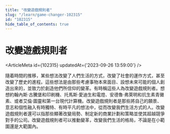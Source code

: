 ```yaml
---
title: "改變遊戲規則者"
slug: "/learn/game-changer-102315"
id: "102315"
hide_table_of_contents: true
---
```



# 改變遊戲規則者

<ArticleMeta id={102315} updatedAt={'2023-09-26 13:59:00'} />
<div className='border-solid border-b border-t-0 my-4 border-[var(--ifm-color-gray-300)]' />

隨着時間的推移，某些想法改變了人們生活的方式，改變了社會的運作方式，甚至改變了歷史的進程。這些想法是由那些考慮事物本來面目、設想未來可能的個人創造出來的，並致力於創造他們所信仰的變革。有時稱這些人為改變遊戲規則者。想想約翰內斯·古騰堡和印刷機、托馬斯·愛迪生和電燈、安德魯·弗萊明和抗生素青黴素、或者艾倫·圖靈和第一台現代計算機。改變遊戲規則者是那些將自己的願景、意志和個性融入有時獨特、有時平凡的想法中，從而改變我們生活方式的人。改變遊戲規則者還可以指那些顯著改變局勢、制定新的商業計劃和策略並使其超越競爭對手的公司。改變遊戲規則者可以推動變革，改變我們生活的格局，不論是在小範圍還是大範圍內。

